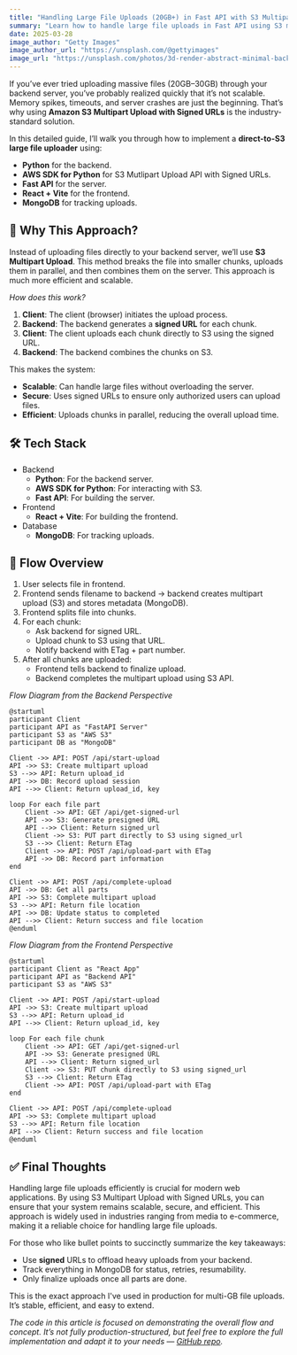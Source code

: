 ```yaml
---
title: "Handling Large File Uploads (20GB+) in Fast API with S3 Multipart Upload Using Signed URLs"
summary: "Learn how to handle large file uploads in Fast API using S3 multipart upload with signed URLs, ensuring efficient and secure file transfers."
date: 2025-03-28
image_author: "Getty Images"
image_author_url: "https://unsplash.com/@gettyimages"
image_url: "https://unsplash.com/photos/3d-render-abstract-minimal-background-with-paper-layers-levitating-sheets-fashion-wallpaper-with-falling-cloth-colorful-pastel-swatches-gR94yU2DQvg"
---
```


If you’ve ever tried uploading massive files (20GB–30GB) through your backend server, you’ve probably realized quickly that it’s not scalable. Memory spikes, timeouts, and server crashes are just the beginning. That’s why using **Amazon S3 Multipart Upload with Signed URLs** is the industry-standard solution.

In this detailed guide, I’ll walk you through how to implement a **direct-to-S3 large file uploader** using:

- **Python** for the backend.
- **AWS SDK for Python** for S3 Mutlipart Upload API with Signed URLs.
- **Fast API** for the server.
- **React + Vite** for the frontend.
- **MongoDB** for tracking uploads.

## 🧠 Why This Approach?

Instead of uploading files directly to your backend server, we’ll use **S3 Multipart Upload**. This method breaks the file into smaller chunks, uploads them in parallel, and then combines them on the server. This approach is much more efficient and scalable.

_How does this work?_

1. **Client**: The client (browser) initiates the upload process.
2. **Backend**: The backend generates a **signed URL** for each chunk.
3. **Client**: The client uploads each chunk directly to S3 using the signed URL.
4. **Backend**: The backend combines the chunks on S3.

This makes the system:

- **Scalable**: Can handle large files without overloading the server.
- **Secure**: Uses signed URLs to ensure only authorized users can upload files.
- **Efficient**: Uploads chunks in parallel, reducing the overall upload time.

## 🛠️ Tech Stack

- Backend
  - **Python**: For the backend server.
  - **AWS SDK for Python**: For interacting with S3.
  - **Fast API**: For building the server.
- Frontend
  - **React + Vite**: For building the frontend.
- Database
  - **MongoDB**: For tracking uploads.

## 🔁 Flow Overview

1. User selects file in frontend.
2. Frontend sends filename to backend → backend creates multipart upload (S3) and stores metadata (MongoDB).
3. Frontend splits file into chunks.
4. For each chunk:
   - Ask backend for signed URL.
   - Upload chunk to S3 using that URL.
   - Notify backend with ETag + part number.
5. After all chunks are uploaded:
   - Frontend tells backend to finalize upload.
   - Backend completes the multipart upload using S3 API.

_Flow Diagram from the Backend Perspective_

```plantuml
@startuml
participant Client
participant API as "FastAPI Server"
participant S3 as "AWS S3"
participant DB as "MongoDB"

Client ->> API: POST /api/start-upload
API ->> S3: Create multipart upload
S3 -->> API: Return upload_id
API ->> DB: Record upload session
API -->> Client: Return upload_id, key

loop For each file part
    Client ->> API: GET /api/get-signed-url
    API ->> S3: Generate presigned URL
    API -->> Client: Return signed_url
    Client ->> S3: PUT part directly to S3 using signed_url
    S3 -->> Client: Return ETag
    Client ->> API: POST /api/upload-part with ETag
    API ->> DB: Record part information
end

Client ->> API: POST /api/complete-upload
API ->> DB: Get all parts
API ->> S3: Complete multipart upload
S3 -->> API: Return file location
API ->> DB: Update status to completed
API -->> Client: Return success and file location
@enduml
```

_Flow Diagram from the Frontend Perspective_

```plantuml
@startuml
participant Client as "React App"
participant API as "Backend API"
participant S3 as "AWS S3"

Client ->> API: POST /api/start-upload
API ->> S3: Create multipart upload
S3 -->> API: Return upload_id
API -->> Client: Return upload_id, key

loop For each file chunk
    Client ->> API: GET /api/get-signed-url
    API ->> S3: Generate presigned URL
    API -->> Client: Return signed_url
    Client ->> S3: PUT chunk directly to S3 using signed_url
    S3 -->> Client: Return ETag
    Client ->> API: POST /api/upload-part with ETag
end

Client ->> API: POST /api/complete-upload
API ->> S3: Complete multipart upload
S3 -->> API: Return file location
API -->> Client: Return success and file location
@enduml
```

## ✅ Final Thoughts

Handling large file uploads efficiently is crucial for modern web applications. By using S3 Multipart Upload with Signed URLs, you can ensure that your system remains scalable, secure, and efficient. This approach is widely used in industries ranging from media to e-commerce, making it a reliable choice for handling large file uploads.

For those who like bullet points to succinctly summarize the key takeaways:

- Use **signed** URLs to offload heavy uploads from your backend.
- Track everything in MongoDB for status, retries, resumability.
- Only finalize uploads once all parts are done.

This is the exact approach I've used in production for multi-GB file uploads. It’s stable, efficient, and easy to extend.

_The code in this article is focused on demonstrating the overall flow and concept. It’s not fully production-structured, but feel free to explore the full implementation and adapt it to your needs — [GitHub repo](https://github.com/nicholasadamou/s3-large-file-uploader)._
